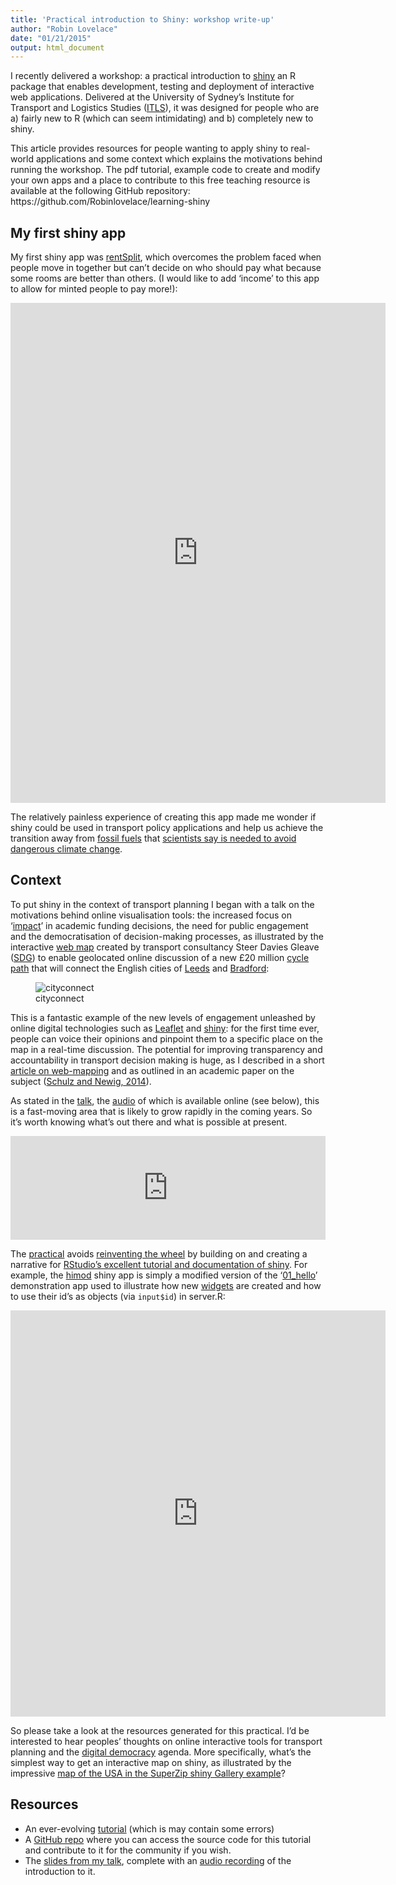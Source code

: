 ```yaml
---
title: 'Practical introduction to Shiny: workshop write-up'
author: "Robin Lovelace"
date: "01/21/2015"
output: html_document
---
```


I recently delivered a workshop: a practical introduction to
[shiny](http://shiny.rstudio.com/) an R package that enables development,
testing and deployment of interactive web applications.
Delivered at the University of Sydney's Institute for Transport and Logistics
Studies ([ITLS](http://sydney.edu.au/business/itls)), it was designed for people
who are a) fairly new to R (which can seem intimidating) and b) completely new to
shiny.

This article provides resources for people wanting to apply shiny to
real-world applications and some context which explains the motivations
behind running the workshop. The pdf tutorial, example code
to create and modify your own apps and a place to contribute to this
free teaching resource is available at the following GitHub repository:
https://github.com/Robinlovelace/learning-shiny

## My first shiny app

My first shiny app was [rentSplit](https://robinlovelace.shinyapps.io/rentSplit/),
which overcomes the problem faced when people move in together but can't decide
on who should pay what because some rooms are better than others. (I would
like to add 'income' to this app to allow for minted people to pay more!):

<iframe src="https://robinlovelace.shinyapps.io/rentSplit/" style="border: none; width: 600px; height: 800px"></iframe>

The relatively painless experience of creating this app made me wonder if shiny
could be used in transport policy applications and help us achieve the transition
away from [fossil fuels](http://www.postcarbon.org/) that 
[scientists say is needed to avoid dangerous climate change](http://www.nature.com/nature/journal/v517/n7533/full/nature14016.html). 

## Context

To put shiny in the context of transport planning I began with a talk on the 
motivations behind online visualisation tools: the increased
focus on '[impact](http://www.esrc.ac.uk/funding-and-guidance/impact-toolkit/)'
in academic funding decisions, the need for public engagement and the
democratisation of decision-making processes, as illustrated by the
interactive [web map](http://www.cyclecityconnect.co.uk/participate.php) created by transport consultancy Steer Davies Gleave
([SDG](http://www.steerdaviesgleave.com/)) to enable geolocated online discussion
of a new £20 million [cycle path](http://www.cyclecityconnect.co.uk/)
that will connect the English cities of [Leeds](http://leeds.gisruk.org/)
and [Bradford](http://en.wikipedia.org/wiki/Bradford):

![cityconnect](http://robinlovelace.net/figure/cconnect.png)

This is a fantastic example of the new levels of engagement unleashed by
online digital technologies such as [Leaflet](http://leafletjs.com/)
and [shiny](http://www.r-bloggers.com/search/shiny): for the first time ever,
people can voice their opinions and pinpoint them to a specific place on the map
in a real-time discussion. The potential for improving transparency and
accountability in transport decision making is huge, as I described
in a short [article on web-mapping](http://robinlovelace.net/software/2014/03/05/webmap-test.html) and as outlined in
an academic paper on the subject
([Schulz and Newig, 2014](http://onlinelibrary.wiley.com/doi/10.1002/eet.1655/full)).

As stated in the [talk](http://rpubs.com/RobinLovelace/54614),
the [audio](https://soundcloud.com/robin-lovelace-1/r-and-shiny-for-transport-applications)
of which is available online (see below),
this is a fast-moving area that is likely to grow rapidly in the coming years.
So it's worth knowing what's out there and what is possible at present.

<iframe width="100%" height="166" scrolling="no" frameborder="no" src="https://w.soundcloud.com/player/?url=https%3A//api.soundcloud.com/tracks/187078099&amp;color=ff5500&amp;auto_play=false&amp;hide_related=false&amp;show_comments=true&amp;show_user=true&amp;show_reposts=false"></iframe>

The [practical](https://github.com/Robinlovelace/learning-shiny/raw/master/learning-shiny.pdf) avoids [reinventing the wheel](http://en.wikipedia.org/wiki/Reinventing_the_wheel)
by building on and creating a narrative for [RStudio's excellent tutorial and documentation of shiny](http://shiny.rstudio.com/tutorial/). For example, the
[himod](https://robinlovelace.shinyapps.io/himod/) shiny app is simply a modified
version of the '[01_hello](http://glimmer.rstudio.com/shiny/01_hello/)'
demonstration app used to illustrate how new
[widgets](http://shiny.rstudio.com/tutorial/lesson3/) are created and how to
use their id's as objects (via `input$id`) in server.R:

<iframe src="https://robinlovelace.shinyapps.io/himod/" style="border: none; width: 600px; height: 650px"></iframe>

So please take a look at the resources generated for this practical. I'd
be interested to hear peoples' thoughts on online interactive tools for
transport planning and the
[digital democracy](http://theconversation.com/digital-democracy-lets-you-write-your-own-laws-21483) agenda. More specifically, what's the simplest way to get
an interactive map on shiny, as illustrated by the impressive
[map of the USA in the SuperZip shiny Gallery example](http://shiny.rstudio.com/gallery/superzip-example.html)?

## Resources

- An ever-evolving [tutorial]() (which is may contain some errors)
- A [GitHub repo](https://github.com/Robinlovelace/learning-shiny) where you can access the source code for this tutorial and contribute to it for the community if you wish.
- The [slides from my talk](http://rpubs.com/RobinLovelace/54614), complete with an
[audio recording](https://soundcloud.com/robin-lovelace-1/r-and-shiny-for-transport-applications) of the introduction to it.
